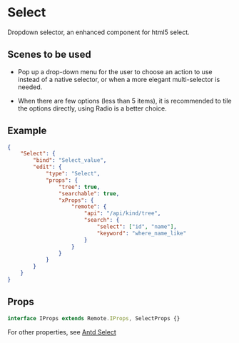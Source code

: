# Select

Dropdown selector, an enhanced component for html5 select.

## Scenes to be used

- Pop up a drop-down menu for the user to choose an action to use instead of a native selector, or when a more elegant multi-selector is needed.

- When there are few options (less than 5 items), it is recommended to tile the options directly, using Radio is a better choice.

## Example

```json
{
	"Select": {
		"bind": "Select_value",
		"edit": {
			"type": "Select",
			"props": {
				"tree": true,
				"searchable": true,
				"xProps": {
					"remote": {
						"api": "/api/kind/tree",
						"search": {
							"select": ["id", "name"],
							"keyword": "where_name_like"
						}
					}
				}
			}
		}
	}
}
```

## Props

```ts
interface IProps extends Remote.IProps, SelectProps {}
```

For other properties, see [Antd Select](https://ant-design.gitee.io/components/select-cn/)
